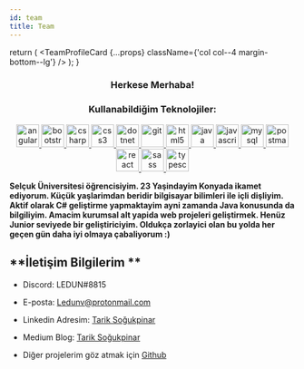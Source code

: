 ```yaml
---
id: team
title: Team
---
```



  return (
    <TeamProfileCard {...props} className={'col col--4 margin-bottom--lg'} />
  );
} 


<p></p>
<h3 align="center">Herkese Merhaba!</h3>
<h3 align="center">Kullanabildiğim Teknolojiler:</h3>
<p align="center"> <a href="https://angular.io" target="_blank"> <img src="https://raw.githubusercontent.com/devicons/devicon/master/icons/angularjs/angularjs-original-wordmark.svg" alt="angularjs" width="40" height="40"/> </a> <a href="https://getbootstrap.com" target="_blank"> <img src="https://raw.githubusercontent.com/devicons/devicon/master/icons/bootstrap/bootstrap-plain-wordmark.svg" alt="bootstrap" width="40" height="40"/> </a> <a href="https://www.w3schools.com/cs/" target="_blank"> <img src="https://raw.githubusercontent.com/devicons/devicon/master/icons/csharp/csharp-original.svg" alt="csharp" width="40" height="40"/> </a> <a href="https://www.w3schools.com/css/" target="_blank"> <img src="https://raw.githubusercontent.com/devicons/devicon/master/icons/css3/css3-original-wordmark.svg" alt="css3" width="40" height="40"/> </a> <a href="https://dotnet.microsoft.com/" target="_blank"> <img src="https://raw.githubusercontent.com/devicons/devicon/master/icons/dot-net/dot-net-original-wordmark.svg" alt="dotnet" width="40" height="40"/> </a> <a href="https://git-scm.com/" target="_blank"> <img src="https://www.vectorlogo.zone/logos/git-scm/git-scm-icon.svg" alt="git" width="40" height="40"/> </a> <a href="https://www.w3.org/html/" target="_blank"> <img src="https://raw.githubusercontent.com/devicons/devicon/master/icons/html5/html5-original-wordmark.svg" alt="html5" width="40" height="40"/> </a> <a href="https://www.java.com" target="_blank"> <img src="https://raw.githubusercontent.com/devicons/devicon/master/icons/java/java-original.svg" alt="java" width="40" height="40"/> </a> <a href="https://developer.mozilla.org/en-US/docs/Web/JavaScript" target="_blank"> <img src="https://raw.githubusercontent.com/devicons/devicon/master/icons/javascript/javascript-original.svg" alt="javascript" width="40" height="40"/> </a> <a href="https://www.mysql.com/" target="_blank"> <img src="https://raw.githubusercontent.com/devicons/devicon/master/icons/mysql/mysql-original-wordmark.svg" alt="mysql" width="40" height="40"/> </a> <a href="https://postman.com" target="_blank"> <img src="https://www.vectorlogo.zone/logos/getpostman/getpostman-icon.svg" alt="postman" width="40" height="40"/> </a> <a href="https://reactjs.org/" target="_blank"> <img src="https://raw.githubusercontent.com/devicons/devicon/master/icons/react/react-original-wordmark.svg" alt="react" width="40" height="40"/> </a> <a href="https://sass-lang.com" target="_blank"> <img src="https://raw.githubusercontent.com/devicons/devicon/master/icons/sass/sass-original.svg" alt="sass" width="40" height="40"/> </a> <a href="https://www.typescriptlang.org/" target="_blank"> <img src="https://raw.githubusercontent.com/devicons/devicon/master/icons/typescript/typescript-original.svg" alt="typescript" width="40" height="40"/> </a> </p>
<p></p>

**Selçuk Üniversitesi öğrencisiyim. 23 Yaşindayim Konyada ikamet ediyorum. Küçük yaşlarimdan beridir bilgisayar bilimleri ile içli dişliyim. Aktif olarak C# geliştirme yapmaktayim ayni zamanda Java konusunda da bilgiliyim. Amacim kurumsal alt yapida web projeleri geliştirmek. Henüz Junior seviyede bir geliştiriciyim. Oldukça zorlayici olan bu yolda her geçen gün daha iyi olmaya çabaliyorum :)**

## **İletişim Bilgilerim  **

- Discord: LEDUN#8815

- E-posta: Ledunv@protonmail.com

- Linkedin Adresim: [Tarik Soğukpinar](https://www.linkedin.com/in/tar%C4%B1k-so%C4%9Fukp%C4%B1nar/)

- Medium Blog: [Tarik Soğukpinar](https://medium.com/@tariksogukpinar)

- Diğer projelerim göz atmak için  [Github](https://github.com/TarikSogukpinar)

